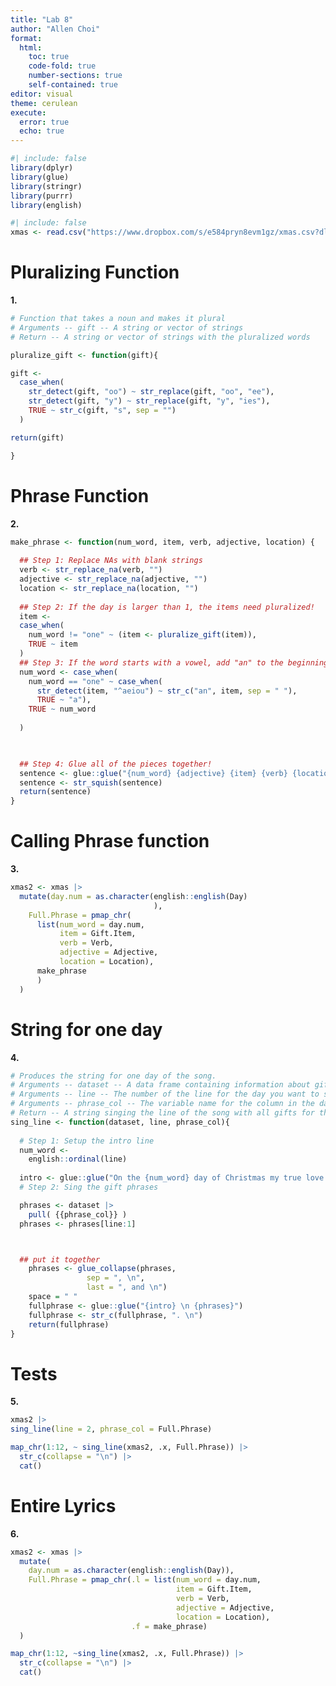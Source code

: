 ```yaml
---
title: "Lab 8"
author: "Allen Choi"
format:
  html:
    toc: true
    code-fold: true
    number-sections: true
    self-contained: true
editor: visual
theme: cerulean
execute:
  error: true
  echo: true
---
```


```r
#| include: false
library(dplyr)
library(glue)
library(stringr)
library(purrr)
library(english)
```

```r
#| include: false
xmas <- read.csv("https://www.dropbox.com/s/e584pryn8evm1gz/xmas.csv?dl=1")
```

# Pluralizing Function

**1.**

```r
# Function that takes a noun and makes it plural
# Arguments -- gift -- A string or vector of strings
# Return -- A string or vector of strings with the pluralized words

pluralize_gift <- function(gift){

gift <-
  case_when(
    str_detect(gift, "oo") ~ str_replace(gift, "oo", "ee"),
    str_detect(gift, "y") ~ str_replace(gift, "y", "ies"),
    TRUE ~ str_c(gift, "s", sep = "")
  )

return(gift)

}
```

# Phrase Function

**2.**

```r
make_phrase <- function(num_word, item, verb, adjective, location) {
  
  ## Step 1: Replace NAs with blank strings
  verb <- str_replace_na(verb, "")
  adjective <- str_replace_na(adjective, "")
  location <- str_replace_na(location, "")
  
  ## Step 2: If the day is larger than 1, the items need pluralized! 
  item <- 
  case_when(
    num_word != "one" ~ (item <- pluralize_gift(item)),
    TRUE ~ item
  )
  ## Step 3: If the word starts with a vowel, add "an" to the beginning
  num_word <- case_when(
    num_word == "one" ~ case_when(
      str_detect(item, "^aeiou") ~ str_c("an", item, sep = " "),
      TRUE ~ "a"),
    TRUE ~ num_word
      
  )
  


  ## Step 4: Glue all of the pieces together! 
  sentence <- glue::glue("{num_word} {adjective} {item} {verb} {location}")
  sentence <- str_squish(sentence)
  return(sentence)
}
```

# Calling Phrase function

**3.**

```r
xmas2 <- xmas |> 
  mutate(day.num = as.character(english::english(Day)
                                ), 
    Full.Phrase = pmap_chr(
      list(num_word = day.num,
           item = Gift.Item,
           verb = Verb,
           adjective = Adjective,
           location = Location),
      make_phrase
      )
  )

```

# String for one day

**4.**

```r
# Produces the string for one day of the song.
# Arguments -- dataset -- A data frame containing information about gifts
# Arguments -- line -- The number of the line for the day you want to sing about
# Arguments -- phrase_col -- The variable name for the column in the dataset that contains the song phrases
# Return -- A string singing the line of the song with all gifts for the given day.
sing_line <- function(dataset, line, phrase_col){
  
  # Step 1: Setup the intro line
  num_word <- 
    english::ordinal(line)
  
  intro <- glue::glue("On the {num_word} day of Christmas my true love gave to me:")
  # Step 2: Sing the gift phrases

  phrases <- dataset |>
    pull( {{phrase_col}} )
  phrases <- phrases[line:1]



  ## put it together
    phrases <- glue_collapse(phrases,
                 sep = ", \n",
                 last = ", and \n")
    space = " "
    fullphrase <- glue::glue("{intro} \n {phrases}")
    fullphrase <- str_c(fullphrase, ". \n")
    return(fullphrase)
}
```

# Tests

**5.**

```r
xmas2 |>
sing_line(line = 2, phrase_col = Full.Phrase)

map_chr(1:12, ~ sing_line(xmas2, .x, Full.Phrase)) |>
  str_c(collapse = "\n") |>
  cat()
```

# Entire Lyrics

**6.**

```r
xmas2 <- xmas |>
  mutate(
    day.num = as.character(english::english(Day)), 
    Full.Phrase = pmap_chr(.l = list(num_word = day.num, 
                                     item = Gift.Item, 
                                     verb = Verb, 
                                     adjective = Adjective, 
                                     location = Location), 
                           .f = make_phrase)
  )

map_chr(1:12, ~sing_line(xmas2, .x, Full.Phrase)) |>
  str_c(collapse = "\n") |>
  cat()
```
